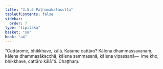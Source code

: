 ```yaml
---
title: "3.5.6 Paṭhamakālasutta"
tableOfContents: false
sidebar:
  order: 7
type: "tipitaka"
basket: "su"
book: "a4"
---
```



<DynamicBreadcrumb />

<Division number="146" book="a4" bookNo="15" page="457">

<Paragraph number="892" book="a4">
“Cattārome, bhikkhave, kālā. Katame cattāro? Kālena dhammassavanaṃ, kālena dhammasākacchā, kālena sammasanā, kālena vipassanā—  ime kho, bhikkhave, cattāro kālā”ti.

</Paragraph>
</Division>

<Paragraph number="893" type="center" book="a4">
Chaṭṭhaṃ.
</Paragraph>